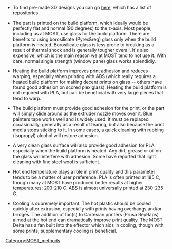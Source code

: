 {{MOST}}
{{MOST-RepRap}}
[[Category:MOST_methods]]

* To find pre-made 3D designs you can go [http://reprap.org/wiki/Printable_part_sources here], which has a list of repositories.

*The part is printed on the build platform, which ideally would be perfectly flat and normal (90 degrees) to the z-axis. Most people, including us at MOST, use glass for the build platform. There are benefits to using borosilicate (Pyrex&reg) glass only when the build platform is heated. Borosilicate glass is less prone to breaking as a result of thermal shock and is generally tougher overall. It's also expensive, which is the main reason we at MOST tend to not use it. With care, normal single strength (window pane) glass works splendidly.

*Heating the build platform improves print adhesion and reduces warping, especially when printing with ABS (which really requires a heated build platform for making decent prints on glass -- others have found good adhesion on scored plexiglass). Heating the build platform is not required with PLA, but can be beneficial with very large pieces that tend to warp.

*The build platform must provide good adhesion for the print, or the part will simply slide around as the extruder nozzle moves over it. Blue painters tape works well and is widely used. It must be replaced occasionally, generally as a result of tearing, but also because the print media stops sticking to it. In some cases, a quick cleaning with rubbing (isopropyl) alcohol will restore adhesion.

*A very clean glass surface will also provide good adhesion for PLA, especially when the build platform is heated. Any dirt, grease or oil on the glass will interfere with adhesion. Some have reported that light cleaning with fine steel wool is sufficient.

*Hot end temperature plays a role in print quality and this parameter tends to be a matter of user preference. PLA is often printed at 185 C, though many at MOST have produced better results at higher temperatures; 200-210 C. ABS is almost universally printed at 230-235 C.

*Cooling is supremely important. The hot plastic should be cooled quickly after extrusion, especially with prints having overhangs and/or bridges. The addition of fan(s) to Cartesian printers (Prusa RepRaps) aimed at the hot end can dramatically improve print quality. The MOST Delta has a fan built into the effector which aids in cooling, though with some prints, supplementary cooling is beneficial.